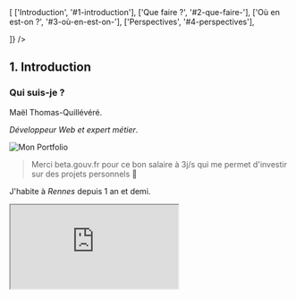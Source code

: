 
<section>

<Summary sections={

[
['Introduction', '#1-introduction'],
['Que faire ?', '#2-que-faire-'],
['Où en est-on ?', '#3-où-en-est-on-'],
['Perspectives', '#4-perspectives'],

]} />

</section>
<section>

## 1. Introduction

</section>
<section>

### Qui suis-je ?

Maël Thomas-Quillévéré.

<em>Développeur Web et expert métier</em>.

![Mon Portfolio](/sotm/laem.png)

> Merci beta.gouv.fr pour ce bon salaire à 3j/s qui me permet d'investir sur des projets personnels 👋

</section>
<section>

J'habite à <em>Rennes</em> depuis 1 an et demi.

<iframe
	src="https://cartes.app/?style=protomaps#12.27/48.09885/-1.64697"
	style={css`
		width: 40vw;
		height: 60vh;
	`}
/>

</section>

<section>
### Le drame
</section>
<section>
#### Chute libre

![](/sotm/objectifs-climat.png)

</section>

<section>
#### L'urgence climat = 1/4 de voiture

![](/sotm/climat-voiture.png)

</section>

<section>

#### L'urgence politique

<ImageGrid
	images={[
		{
			img: '/sotm/arte-xd-prospere.png',
			url: 'https://www.arte.tv/fr/videos/117898-000-A/pays-bas-l-extreme-droite-prospere-sur-l-abandon-des-campagnes',
		},
		{
			img: '/sotm/gilets-jaunes.png',
			url: 'https://fr.wikipedia.org/wiki/Mouvement_des_Gilets_jaunes',
		},
		{
			img: '/sotm/rn-voiture.jpeg',
			url: 'https://institut-terram.org/wp-content/uploads/2024/05/IT_ETUDE-00002_ENQUETE-OPINION_2024-05-22_w.pdf',
			legend:
				'34 % pour ceux qui sont moins de 30 minutes par jour dans leur automobile, 43 % entre 30 et 59 minutes, 42 % entre 1 et 2 heures et 49 % pour plus de 2 heures.',
		},
	]}
	orientation="landscape"
	wrap="wrap"
></ImageGrid>

</section>

<section>
#### L'appli de mobilité dominante

➡️ 🚘️ ⬅️

<ImageGrid
	images={[
		{
			img: '/blog-images/google-maps-accueil.png',
			url: 'https://cartes.app/blog/un-beau-voyage',
		},
		{
			img: '/blog-images/google-maps-itinéraire.png',
			url: 'https://cartes.app/blog/un-beau-voyage',
		},
		{
			img: '/sotm/google-maps-404.png',
			url: 'https://www.google.com/maps/dir/brest/plouguerneau/@48.4115124,-4.2774003,11z/data=!4m18!4m17!1m5!1m1!1s0x4816bbe1d9925b93:0xc6488358179c30ab!2m2!1d-4.4855959!2d48.3899275!1m5!1m1!1s0x4816a71134043953:0x40ca5cd36e56560!2m2!1d-4.504518!2d48.6059259!2m3!6e0!7e2!8j1719478800!3e3?entry=ttu',
		},
	]}
	orientation="portrait"
/>

</section>
<section>

#### Un problème politique & physique

- le problème principal : <em>90 % de l'argent public et privé des mobilités dans la voiture</em>;
- les communes française sont trop étalées, <em>trop peu denses</em>;
- la voiture est très souvent <em>un choix de confort</em> en toute connaissance de cause
- mais...

</section>

<section>

#### Mais quand même !

De nombreux problèmes <em>relèvent de l'information</em>, donc notamment du numérique.

- [sous-estimation / 2 ](https://futur.eco/cout-voiture#introduction) du coût de la voiture
- [océan d'infox](https://bonpote.com/ocean-de-fake-news-sur-la-voiture-electrique) sur le coût de la voiture électrique

<aside>
	On peut corriger tellement de problèmes avec le numérique. Il est urgent de
	corriger des biais, des infox et de mettre en valeur des solutions peu
	connues.
</aside>
</section>
<section>
##### <em>Fausse dépendance à la voiture</em>

Mon trajet pour aller au primaire : 13 minutes (3 km) à vélo.

![](/sotm/trajet-primaire.png)

</section>
<section>

##### <em>Fausse dépendance à la voiture</em>

Mon trajet pour aller au primaire : la recommandation bagnole de google ⬇️.

![](/sotm/trajet-primaire-gmaps.png)

<aside>
	Autre exemple : les 35 km pour aller voir Pépé et Mémé pendant 20 ans, en
	voiture alors qu'il y avait un bus Breizhgo à 2 €.
</aside>

</section>
<section>
##### <em>Fausse dépendance aux bus</em>

Mon trajet pour aller au lycée : 22 minutes à vélo contre <em>45 minutes en bus</em> scolaire !

![](/sotm/trajet-lycee.png)

<aside>Il n'y a aucun mode de transport parfait.</aside>
</section>
<section>

##### Un débat national désinformé

🎰 Quizz !

- <em>\_ %</em> de la population française est située à 20 minutes à vélo d'une gare
  principale ?
- <em>\_ %</em> des 12 millions d'élèves sont à 8 min à vélo de leur établissement
  ?
- <em>\_ %</em> des lycéens à moins de 20 min à vélo ?

<br />À vous !

</section>
<section>

##### Un débat national désinformé

Résultats :

- <em>60 %</em> de la population française est située à 20 minutes à vélo d'une gare
  principale
- <em>88%</em> des 12 millions d'élèves sont à 8 min à vélo de leur établissement
- <em>67%</em> des lycéens à moins de 20 min à vélo.

<br />
https://www.bl-evolution.com/publication/la-france-a-20-minutes-a-velo

</section>

<section>
#### Les 🚍️🚊🚆 transports n'ont pas (encore) leur place

- inaccès aux plans, horaires, calculateur unique
- complexité => mauvaises image & réputation

<aside>Cher de tourner dans les gares</aside>
</section>
<section>

##### La décentralisation

Elle implique :

- un besoin de se vendre
- des marques à gogo
- un coût multiplié
- des <em>silos</em>

</section>
<section>
#### Le bingo des noms de réseaux de transport

![](/sotm/bingo/bingo.png)

</section>
<section>

#### Cas pratique de déplacement : Ernée -> Fougères

![](/sotm/ernee-fougeres.gif)

</section>
<section>
### Service public-privé

- peu d'open source
- quel prix total au niveau national ?

[![Les plans dynamiques de l'entreprise Latitude Cartagene](/sotm/latitude-cartagene.png)](https://latitude-cartagene.com/plan-dynamique-carte-interactive)

<aside>
	Lot n° 2 : Carte interactive - demandé à 100 000.00 € HT, attributé pour 400
	000 €. Lot n°1 : cartes statiques, 1 000 000 €.

    Seul marché public trouvé en 1h de recherches.

</aside>
</section>

<section>

#### Hors des trajets gare -> gare, c'est compliqué (🚲️)

![Retweet si tu as déjà téléchargé le gros plan PDF de la SNCF pour préparer un voyage (puis attendu 10 secondes que le rendu se refasse après un zoom)](/sotm/tweet-plan-SNCF.png)

</section>
<section>
## Histoire du projet

- 💡 trainvelo.fr
- 😟 trop niche
- 🥵 incubateur ADEME : constat de plafond de verre sur l'information climat spécialisée
- 🚘️ futureco/cout-voiture : succès de l'information € vs CO2
- (+🔓️ dégooglisation progressive)
- 🗺️ futur.eco/voyage -> Cartes

<aside>

#### Le nom Cartes

- D'abord futur.eco/voyage. Mais la mobilité du quotidien ?
- Le mot "maps" devenu dominant, comment on disait avant en français, déjà ?
- Anglicisation problèmatique ? Je ne sais pas.
- Un signal très puissant sur la domination des GAFAMs ? Assurément.

</aside>
</section>
<section>

#### Faire reposer son service sur son concurrent 🤔

Korrigo (Bretagne), STAR (Rennes), administrations... Mais aussi Citymapper, Transit, Cyclers.

![](/sotm/korrigo-google.jpeg)

</section>
<section>
### Maps, mais avant tout place publicitaire

<video controls>
	<source src="/sotm/gmaps-masseuse.mp4" type="video/mp4" />
</video>

<aside>
En zoomant sur Paris, on peut trouver des commerces surprenant... comme ici un salon de massage qui a simplement payé pour être affiché au-dessus, tout comme Castorama, Gify, etc.
</aside>
</section>

<section>
### Heureusement, l'État-plateforme

L'État-plateforme, mort d'après <a href="https://www.radiofrance.fr/franceinter/podcasts/le-code-a-change/le-code-a-change-9-3818194" about="_blank">Le code a changé</a> ?

- transport.data.gouv.fr 🤩
- panoramax
- IGN
- dialog.beta.gouv.fr
- etc.

Non ! Il est juste <em>trop peu ambitieux</em>.

<aside>
	Ainsi que mal organisé (MOE-MOA) et compétent (recrutement interne, ESN) !
</aside>

</section>

<section>

#### L'IGN sort les crocs

![](/sotm/cartes-ign-inter.png)

<aside>
    Appli découverte après le lancement de mon projet.

    L'une des premières fois qu'on directeur d'administration parle de la
    nécessaire remise en question du monopole des GAFAM ?

</aside>
</section>

<section>

### Le monde du libre n'est pas non plus au niveau...

... de l'interface !

google.com/maps <em>vs</em> openstreetmap.org

<ImageGrid
	images={[
		{
			img: '/sotm/gmaps-2009.png',
			url: 'https://www.versionmuseum.com/history-of/google-maps-website',
		},
		{
			img: '/sotm/osm.png',
			url: 'https://www.openstreetmap.org/relation/148838',
		},
	]}
/>

https://www.versionmuseum.com/history-of/google-maps-website

</section>

<section>
#### Et pourtant, les données sont riches

La gare de Rennes : Gmaps Web <em>vs</em> Indoorequal (OSM).

<ImageGrid
	images={[
		{
			img: '/sotm/rennes-gmaps.png',
			url: 'https://www.google.com/maps/search/gare+de+rennes/@48.1032805,-1.6724381,18.71z?entry=ttu'
			},
			{img: '/sotm/rennes-indoorequal.png', url: 'https://indoorequal.org/#map=18.19/48.102971/-1.672087'}
		]} />
</section>
<section>
#### Et pourtant, les données sont riches (2)

Où nous sommes : Gmaps Web <em>vs</em> OSM.org

<ImageGrid
	images={[
		{
			img: '/sotm/manufacture-gmaps.png',
			url: 'https://www.google.com/maps/place/Manufacture+des+Tabacs,+69008+Lyon/@45.7482648,4.8605128,17.96z/data=!4m6!3m5!1s0x47f4ea7222919047:0xe69d20db1043aea8!8m2!3d45.7481118!4d4.8602011!16s%2Fg%2F1226mpbj?entry=ttu',
			}, {img: '/sotm/manufacture-osm.png', url: 'https://www.openstreetmap.org/way/694531440#map=18/45.74807/4.86206'}]}
			/>
</section>
